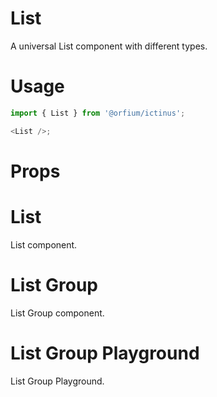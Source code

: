 

<Meta title="Design System/List" component={List} />

# List

A universal List component with different types.

# Usage

```js
import { List } from '@orfium/ictinus';

<List />;
```

# Props

<Props of={List} />

# List

List component.

<Preview>
  <Story name="List">
    <ListShowcase
      itemsCount={number('itemsCount', 650)}
      rowSize={select('rowSize', ['small', 'normal'], 'normal')}
      width={number('width', 650)}
      height={number('height', 650)}
      isVirtualized={boolean('isVirtualized', false)}
    />
  </Story>
</Preview>

# List Group 

List Group component.

<Preview>
  <Story name="List Group">
    <List
      data={[
        {
          value: 'group1',
          label: 'Group 1',
          options: [
            { value: '1', label: 'Option 1' },
            { value: '2', label: 'Option 2' },
          ],
        },
        {
          value: 'group2',
          label: 'Group 2',
          options: [
            { value: '3', label: 'Option 3' },
          ],
        },
        { value: '4', label: 'Option 4' },
      ]}
      rowSize={select('rowSize', ['small', 'normal'], 'normal')}
      isVirtualized={boolean('isVirtualized', false)}
    />
  </Story>
</Preview>

# List Group Playground

List Group Playground.

<Preview>
  <Story name="List Group Playground">
    <ListShowcase
      itemsCount={number('itemsCount', 650)}
      rowSize={select('rowSize', ['small', 'normal'], 'normal')}
      width={number('width', 650)}
      height={number('height', 650)}
      isVirtualized={boolean('isVirtualized', false)}
      isListGroup={boolean('isListGroup', false)}
    />
  </Story>
</Preview>
